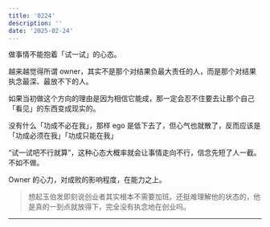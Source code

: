 ```yaml
---
title: '0224'
description: ''
date: '2025-02-24'
---
```


做事情不能抱着「试一试」的心态。

越来越觉得所谓 owner，其实不是那个对结果负最大责任的人，而是那个对结果执念最深、最放不下的人。

如果当初做这个方向的理由是因为相信它能成，那一定会忍不住要去让那个自己「看见」的东西变成现实的。

没有什么「功成不必在我」，那样 ego 是低下去了，但心气也就散了，反而应该是「功成必须在我」「功成只能在我」

“试一试吧不行就算”，这种心态大概率就会让事情走向不行，信念先短了人一截。不如不做。

Owner 的心力，对成败的影响程度，在能力之上。

> 想起玉伯发即刻说创业者其实根本不需要加班。还挺难理解他的状态的，他是真的一到点就放得下，完全没有执念地在创业吗。

---
